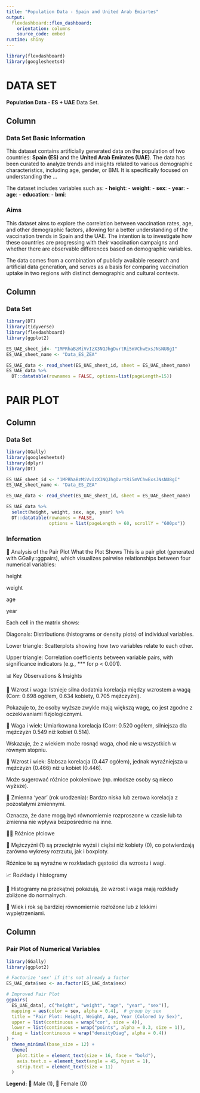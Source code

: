 ```yaml
---
title: "Population Data - Spain and United Arab Emiartes"
output: 
  flexdashboard::flex_dashboard:
    orientation: columns
    source_code: embed
runtime: shiny
---
```


```r
library(flexdashboard)
library(googlesheets4)


```

DATA SET {data-icon="fa-list"}
=====================================

**Population Data - ES + UAE** Data Set.

Column {data-width=300}
-----------------------------------------------------------------------

### Data Set Basic Information

This dataset contains artificially generated data on the population of two countries: **Spain (ES)** and the **United Arab Emirates (UAE)**. The data has been curated to analyze trends and insights related to various demographic characteristics, including age, gender, or BMI. It is specifically focused on understanding the ...

The dataset includes variables such as:
- **height**: 
- **weight**: 
- **sex**: 
- **year**: 
- **age**: 
- **education**: 
- **bmi**: 

### Aims 

This dataset aims to explore the correlation between vaccination rates, age, and other demographic factors, allowing for a better understanding of the vaccination trends in Spain and the UAE. The intention is to investigate how these countries are progressing with their vaccination campaigns and whether there are observable differences based on demographic variables.

The data comes from a combination of publicly available research and artificial data generation, and serves as a basis for comparing vaccination uptake in two regions with distinct demographic and cultural contexts.




Column {data-width=300}
-----------------------------------------------------------------------
### Data Set


```r
library(DT)
library(tidyverse)
library(flexdashboard)
library(ggplot2)

ES_UAE_sheet_id<- "1MPRhaBzMiVvIzX3NQJhgDvrtRi5mVChwExsJNsNU8gI"
ES_UAE_sheet_name <- "Data_ES_ZEA"

ES_UAE_data <- read_sheet(ES_UAE_sheet_id, sheet = ES_UAE_sheet_name)
ES_UAE_data %>%
  DT::datatable(rownames = FALSE, options=list(pageLength=15))
```

PAIR PLOT{data-icon="fa-list"}
=====================================

Column {data-width=300}
-----------------------------------------------------------------------

### Data Set

```r
library(GGally)
library(googlesheets4)
library(dplyr)
library(DT)

ES_UAE_sheet_id <- "1MPRhaBzMiVvIzX3NQJhgDvrtRi5mVChwExsJNsNU8gI"
ES_UAE_sheet_name <- "Data_ES_ZEA"

ES_UAE_data <- read_sheet(ES_UAE_sheet_id, sheet = ES_UAE_sheet_name)

ES_UAE_data %>%
  select(height, weight, sex, age, year) %>%
  DT::datatable(rownames = FALSE, 
                options = list(pageLength = 60, scrollY = "600px"))
```

### Information

🧠 Analysis of the Pair Plot
What the Plot Shows
This is a pair plot (generated with GGally::ggpairs), which visualizes pairwise relationships between four numerical variables:

height

weight

age

year

Each cell in the matrix shows:

Diagonals: Distributions (histograms or density plots) of individual variables.

Lower triangle: Scatterplots showing how two variables relate to each other.

Upper triangle: Correlation coefficients between variable pairs, with significance indicators (e.g., *** for p < 0.001).

📊 Key Observations & Insights

🔹 Wzrost i waga:
Istnieje silna dodatnia korelacja między wzrostem a wagą (Corr: 0.698 ogółem, 0.634 kobiety, 0.705 mężczyźni).

Pokazuje to, że osoby wyższe zwykle mają większą wagę, co jest zgodne z oczekiwaniami fizjologicznymi.

🔹 Waga i wiek:
Umiarkowana korelacja (Corr: 0.520 ogółem, silniejsza dla mężczyzn 0.549 niż kobiet 0.514).

Wskazuje, że z wiekiem może rosnąć waga, choć nie u wszystkich w równym stopniu.

🔹 Wzrost i wiek:
Słabsza korelacja (0.447 ogółem), jednak wyraźniejsza u mężczyzn (0.466) niż u kobiet (0.446).

Może sugerować różnice pokoleniowe (np. młodsze osoby są nieco wyższe).

🔹 Zmienna 'year' (rok urodzenia):
Bardzo niska lub zerowa korelacja z pozostałymi zmiennymi.

Oznacza, że dane mogą być równomiernie rozproszone w czasie lub ta zmienna nie wpływa bezpośrednio na inne.

👨🦱 Różnice płciowe

🔹 Mężczyźni (1) są przeciętnie wyżsi i ciężsi niż kobiety (0), co potwierdzają zarówno wykresy rozrzutu, jak i boxploty.

Różnice te są wyraźne w rozkładach gęstości dla wzrostu i wagi.

📈 Rozkłady i histogramy

🔹 Histogramy na przekątnej pokazują, że wzrost i waga mają rozkłady zbliżone do normalnych.

🔹 Wiek i rok są bardziej równomiernie rozłożone lub z lekkimi wypiętrzeniami.

Column {data-width=300}
-----------------------------------------------------------------------

### Pair Plot of Numerical Variables

```r
library(GGally)
library(ggplot2)

# Factorize 'sex' if it's not already a factor
ES_UAE_data$sex <- as.factor(ES_UAE_data$sex)

# Improved Pair Plot
ggpairs(
  ES_UAE_data[, c("height", "weight", "age", "year", "sex")],
  mapping = aes(color = sex, alpha = 0.4),  # group by sex
  title = "Pair Plot: Height, Weight, Age, Year (Colored by Sex)",
  upper = list(continuous = wrap("cor", size = 4)),
  lower = list(continuous = wrap("points", alpha = 0.3, size = 1)),
  diag = list(continuous = wrap("densityDiag", alpha = 0.4))
) +
  theme_minimal(base_size = 12) +
  theme(
    plot.title = element_text(size = 16, face = "bold"),
    axis.text.x = element_text(angle = 45, hjust = 1),
    strip.text = element_text(size = 11)
  )


```
**Legend:** 🔵 Male (1), 🔴 Female (0)
